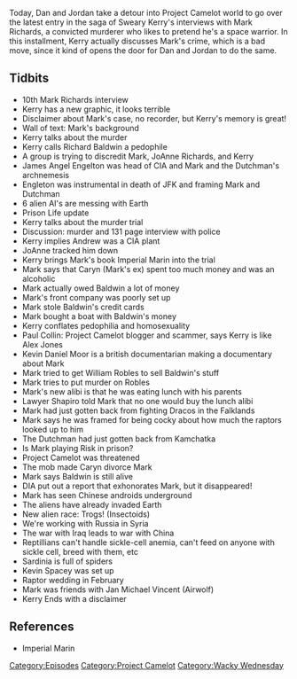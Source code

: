{{DEFAULTSORT:
    #_EPISODE_0280:Raptor Weddings and Sardinian Spiders
}}{{Episode
    | title           = Raptor Weddings and Sardinian Spiders
    | caption         = [https://knowledgefight.libsyn.com/knowledge-fight-raptor-weddings-and-sardinian-spiders Listen to this episode on Libsyn]
    | episodeNumber   = 280
    | length          = 02:22:14
    | airDate         = April 5, 2019
    | episodeType     = [[:Category:Project Camelot|Project Camelot]], [[:Category:Wacky Wednesday|Wacky Wednesday]]
    | appearance      = [[Kerry Cassidy]], [[Mark Richards]], [[Richard Baldwin]], [[JoAnne Richards]], [[Crossan Hoover]], [[James Angel Engelton]], [[The Dutchman]], [[Ellis Richards]], [[JFK]], [[Andrew]], [[Caryn]], [[Paul Collin]], [[Alex Jones]], [[Kevin Daniel Moor]], [[William Robles]], [[Lawyer Shapiro]], [[Kevin Spacey]], [[Jan Michael Vincent]]
    | oocDrop         = Clones are not reliable
    | previousEpisode = [[279: Formulaic Objections]]
    | nextEpisode     = [[281: April 4, 2019]]
}}

{{Stub}}

Today, Dan and Jordan take a detour into Project Camelot world to go over the latest entry in the saga of Sweary Kerry's interviews with Mark Richards, a convicted murderer who likes to pretend he's a space warrior. In this installment, Kerry actually discusses Mark's crime, which is a bad move, since it kind of opens the door for Dan and Jordan to do the same.

==Tidbits==

*10th Mark Richards interview
*Kerry has a new graphic, it looks terrible
*Disclaimer about Mark's case, no recorder, but Kerry's memory is great!
*Wall of text: Mark's background
*Kerry talks about the murder
*Kerry calls Richard Baldwin a pedophile
*A group is trying to discredit Mark, JoAnne Richards, and Kerry
*James Angel Engelton was head of CIA and Mark and the Dutchman's archnemesis
*Engleton was instrumental in death of JFK and framing Mark and Dutchman
*6 alien AI's are messing with Earth
*Prison Life update
*Kerry talks about the murder trial
*Discussion: murder and 131 page interview with police
*Kerry implies Andrew was a CIA plant
*JoAnne tracked him down
*Kerry brings Mark's book Imperial Marin into the trial
*Mark says that Caryn (Mark's ex) spent too much money and was an alcoholic
*Mark actually owed Baldwin a lot of money
*Mark's front company was poorly set up
*Mark stole Baldwin's credit cards
*Mark bought a boat with Baldwin's money
*Kerry conflates pedophilia and homosexuality
*Paul Collin: Project Camelot blogger and scammer, says Kerry is like Alex Jones
*Kevin Daniel Moor is a british documentarian making a documentary about Mark
*Mark tried to get William Robles to sell Baldwin's stuff
*Mark tries to put murder on Robles
*Mark's new alibi is that he was eating lunch with his parents
*Lawyer Shapiro told Mark that no one would buy the lunch alibi
*Mark had just gotten back from fighting Dracos in the Falklands
*Mark says he was framed for being cocky about how much the raptors looked up to him
*The Dutchman had just gotten back from Kamchatka
*Is Mark playing Risk in prison?
*Project Camelot was threatened
*The mob made Caryn divorce Mark
*Mark says Baldwin is still alive
*DIA put out a report that exhonorates Mark, but it disappeared!
*Mark has seen Chinese androids underground
*The aliens have already invaded Earth
*New alien race: Trogs! (Insectoids)
*We're working with Russia in Syria
*The war with Iraq leads to war with China
*Reptillians can't handle sickle-cell anemia, can't feed on anyone with sickle cell, breed with them, etc
*Sardinia is full of spiders
*Kevin Spacey was set up
*Raptor wedding in February
*Mark was friends with Jan Michael Vincent (Airwolf)
*Kerry Ends with a disclaimer

==References==

*Imperial Marin

[[Category:Episodes]]
[[Category:Project Camelot]]
[[Category:Wacky Wednesday]]
